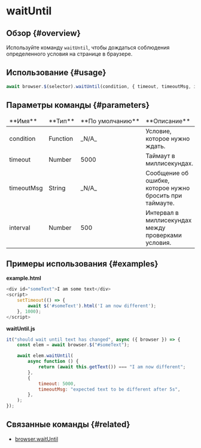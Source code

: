 # waitUntil

## Обзор {#overview}

Используйте команду `waitUntil`, чтобы дождаться соблюдения определенного условия на странице в браузере.

## Использование {#usage}

```javascript
await browser.$(selector).waitUntil(condition, { timeout, timeoutMsg, interval });
```

## Параметры команды {#parameters}

<table>
<thead>
<tr><td>**Имя**</td><td>**Тип**</td><td>**По&nbsp;умолчанию**</td><td>**Описание**</td></tr>
</thead>
<tbody>
<tr><td>condition</td><td>Function</td><td>_N/A_</td><td>Условие, которое нужно ждать.</td></tr>
<tr><td>timeout</td><td>Number</td><td>5000</td><td>Таймаут в миллисекундах.</td></tr>
<tr><td>timeoutMsg</td><td>String</td><td>_N/A_</td><td>Сообщение об ошибке, которое нужно бросить при таймауте.</td></tr>
<tr><td>interval</td><td>Number</td><td>500</td><td>Интервал в миллисекундах между проверками условия.</td></tr>

</tbody>
</table>

## Примеры использования {#examples}

**example.html**

```javascript
<div id="someText">I am some text</div>
<script>
    setTimeout(() => {
        await $('#someText').html('I am now different');
    }, 1000);
</script>
```

**waitUntil.js**

```javascript
it("should wait until text has changed", async ({ browser }) => {
    const elem = await browser.$("#someText");

    await elem.waitUntil(
        async function () {
            return (await this.getText()) === "I am now different";
        },
        {
            timeout: 5000,
            timeoutMsg: "expected text to be different after 5s",
        },
    );
});
```

## Связанные команды {#related}

-   [browser.waitUntil](../browser/waitUntil)
